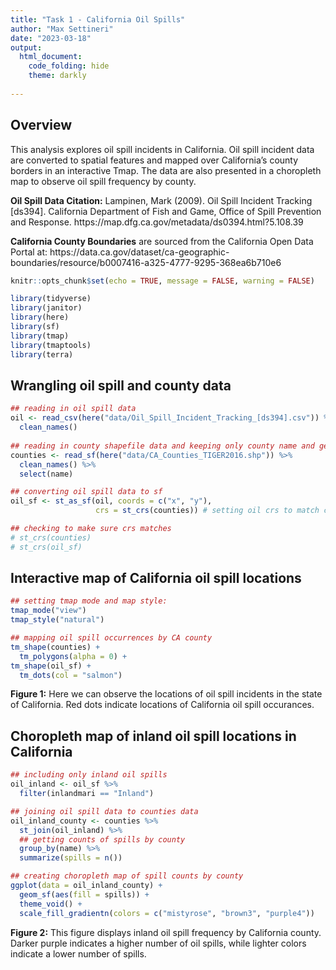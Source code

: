```yaml
---
title: "Task 1 - California Oil Spills"
author: "Max Settineri"
date: "2023-03-18"
output: 
  html_document:
    code_folding: hide
    theme: darkly
    
---
```


## Overview

This analysis explores oil spill incidents in California. Oil spill incident data are converted to spatial features and mapped over California's county borders in an interactive Tmap. The data are also presented in a choropleth map to observe oil spill frequency by county. 

**Oil Spill Data Citation:** Lampinen, Mark (2009). Oil Spill Incident Tracking [ds394]. California Department of Fish and Game, Office of Spill Prevention and Response.
https://map.dfg.ca.gov/metadata/ds0394.html?5.108.39

**California County Boundaries** are sourced from the California Open Data Portal at: https://data.ca.gov/dataset/ca-geographic-boundaries/resource/b0007416-a325-4777-9295-368ea6b710e6

```r
knitr::opts_chunk$set(echo = TRUE, message = FALSE, warning = FALSE)

library(tidyverse)
library(janitor)
library(here)
library(sf)
library(tmap)
library(tmaptools)
library(terra)
```

## Wrangling oil spill and county data

```r
## reading in oil spill data
oil <- read_csv(here("data/Oil_Spill_Incident_Tracking_[ds394].csv")) %>% 
  clean_names() 
  
## reading in county shapefile data and keeping only county name and geometry
counties <- read_sf(here("data/CA_Counties_TIGER2016.shp")) %>% 
  clean_names() %>% 
  select(name)

## converting oil spill data to sf
oil_sf <- st_as_sf(oil, coords = c("x", "y"),
                   crs = st_crs(counties)) # setting oil crs to match counties data

## checking to make sure crs matches
# st_crs(counties)
# st_crs(oil_sf)

```

## Interactive map of California oil spill locations

```r
## setting tmap mode and map style:
tmap_mode("view")
tmap_style("natural")

## mapping oil spill occurrences by CA county
tm_shape(counties) +
  tm_polygons(alpha = 0) +
tm_shape(oil_sf) +
  tm_dots(col = "salmon") 
```

**Figure 1:** Here we can observe the locations of oil spill incidents in the state of California. Red dots indicate locations of California oil spill occurances.  

## Choropleth map of inland oil spill locations in California

```r
## including only inland oil spills
oil_inland <- oil_sf %>% 
  filter(inlandmari == "Inland")

## joining oil spill data to counties data
oil_inland_county <- counties %>% 
  st_join(oil_inland) %>% 
  ## getting counts of spills by county
  group_by(name) %>% 
  summarize(spills = n())

## creating choropleth map of spill counts by county
ggplot(data = oil_inland_county) +
  geom_sf(aes(fill = spills)) +
  theme_void() +
  scale_fill_gradientn(colors = c("mistyrose", "brown3", "purple4"))
```

**Figure 2:** This figure displays inland oil spill frequency by California county. Darker purple indicates a higher number of oil spills, while lighter colors indicate a lower number of spills. 